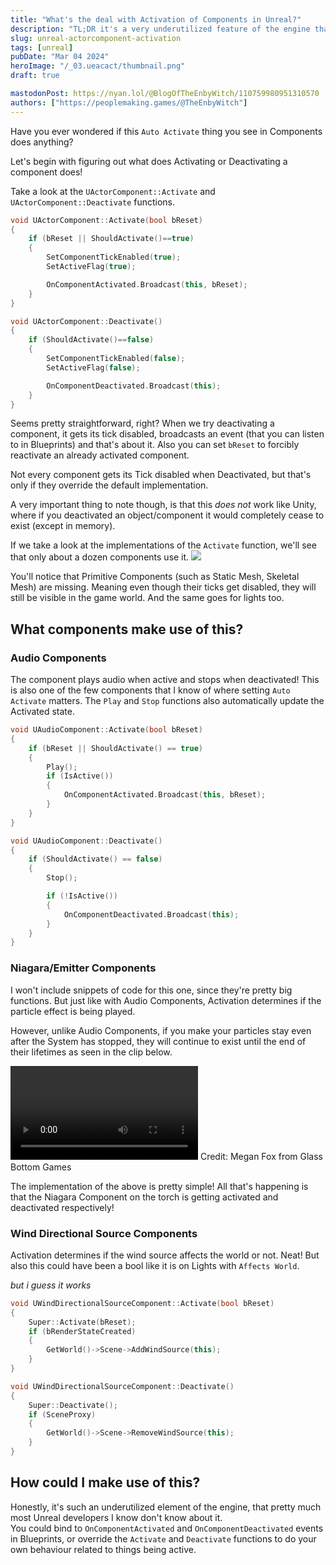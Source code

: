 ```yaml
---
title: "What's the deal with Activation of Components in Unreal?"
description: "TL;DR it's a very underutilized feature of the engine that's probably only used in 2 things you care about"
slug: unreal-actorcomponent-activation
tags: [unreal]
pubDate: "Mar 04 2024"
heroImage: "/_03.ueacact/thumbnail.png"
draft: true

mastodonPost: https://nyan.lol/@BlogOfTheEnbyWitch/110759980951310570
authors: ["https://peoplemaking.games/@TheEnbyWitch"]
---
```


Have you ever wondered if this `Auto Activate` thing you see in Components does anything?

Let's begin with figuring out what does Activating or Deactivating a component does!

Take a look at the `UActorComponent::Activate` and `UActorComponent::Deactivate` functions.

```cpp
void UActorComponent::Activate(bool bReset)
{
	if (bReset || ShouldActivate()==true)
	{
		SetComponentTickEnabled(true);
		SetActiveFlag(true);

		OnComponentActivated.Broadcast(this, bReset);
	}
}

void UActorComponent::Deactivate()
{
	if (ShouldActivate()==false)
	{
		SetComponentTickEnabled(false);
		SetActiveFlag(false);

		OnComponentDeactivated.Broadcast(this);
	}
}
```

Seems pretty straightforward, right? When we try deactivating a component, it gets its tick disabled, broadcasts an event (that you can listen to in Blueprints) and that's about it. Also you can set `bReset` to forcibly reactivate an already activated component.


<Note>
  Not every component gets its Tick disabled when Deactivated, but that's only
  if they override the default implementation.
</Note>

A very important thing to note though, is that this _does not_ work like Unity, where if you deactivated an object/component it would completely cease to exist (except in memory).

If we take a look at the implementations of the `Activate` function, we'll see that only about a dozen components use it.
![](/_03.ueacact/implementations.png)

You'll notice that Primitive Components (such as Static Mesh, Skeletal Mesh) are missing. Meaning even though their ticks get disabled, they will still be visible in the game world. And the same goes for lights too.

## What components make use of this?

### Audio Components

The component plays audio when active and stops when deactivated! This is also one of the few components that I know of where setting `Auto Activate` matters. The `Play` and `Stop` functions also automatically update the Activated state.

```cpp
void UAudioComponent::Activate(bool bReset)
{
	if (bReset || ShouldActivate() == true)
	{
		Play();
		if (IsActive())
		{
			OnComponentActivated.Broadcast(this, bReset);
		}
	}
}

void UAudioComponent::Deactivate()
{
	if (ShouldActivate() == false)
	{
		Stop();

		if (!IsActive())
		{
			OnComponentDeactivated.Broadcast(this);
		}
	}
}
```

### Niagara/Emitter Components

I won't include snippets of code for this one, since they're pretty big functions. But just like with Audio Components, Activation determines if the particle effect is being played.

However, unlike Audio Components, if you make your particles stay even after the System has stopped, they will continue to exist until the end of their lifetimes as seen in the clip below.

<video controls>
  <source src="/_03.ueacact/torch_example.mp4" type="video/mp4" />
</video>
Credit: Megan Fox from Glass Bottom Games

The implementation of the above is pretty simple! All that's happening is that the Niagara Component on the torch is getting activated and deactivated respectively!

### Wind Directional Source Components

Activation determines if the wind source affects the world or not. Neat! But also this could have been a bool like it is on Lights with `Affects World`.

_but i guess it works_

```cpp
void UWindDirectionalSourceComponent::Activate(bool bReset)
{
	Super::Activate(bReset);
	if (bRenderStateCreated)
	{
		GetWorld()->Scene->AddWindSource(this);
	}
}

void UWindDirectionalSourceComponent::Deactivate()
{
	Super::Deactivate();
	if (SceneProxy)
	{
		GetWorld()->Scene->RemoveWindSource(this);
	}
}
```

## How could I make use of this?

Honestly, it's such an underutilized element of the engine, that pretty much most Unreal developers I know don't know about it.  
You could bind to `OnComponentActivated` and `OnComponentDeactivated` events in Blueprints, or override the `Activate` and `Deactivate` functions to do your own behaviour related to things being active.


<KoFi />
